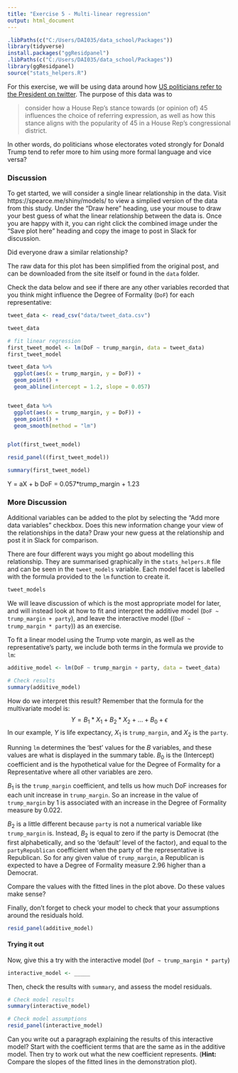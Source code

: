 ```yaml
---
title: "Exercise 5 - Multi-linear regression"
output: html_document
---
```


```r
.libPaths(c("C:/Users/DAI035/data_school/Packages"))
library(tidyverse)
install.packages("ggResidpanel")
.libPaths(c("C:/Users/DAI035/data_school/Packages"))
library(ggResidpanel)
source("stats_helpers.R")
```

For this exercise, we will be using data around how 
[US politicians refer to the President on twitter](https://www.jtimm.net/2019/08/20/referring-to-potus/).
The purpose of this data was to 

> consider how a House Rep’s stance towards (or opinion of) 45 influences the choice of referring 
expression, as well as how this stance aligns with the popularity of 45 in a House Rep’s congressional district.

In other words, do politicians whose electorates voted strongly for Donald Trump tend to refer more
to him using more formal language and vice versa?

### Discussion 

To get started, we will consider a single linear relationship in the data. Visit https://spearce.me/shiny/models/
to view a simplied version of the data from this study. Under the "Draw here" heading, use your mouse
to draw your best guess of what the linear relationship between the data is. Once you are happy with
it, you can right click the combined image under the "Save plot here" heading and copy the image to
post in Slack for discussion.

Did everyone draw a similar relationship? 

The raw data for this plot has been simplified from the original post, and can be downloaded from
the site itself or found in the `data` folder.

Check the data below and see if there are any other variables recorded that you think might influence
the Degree of Formality (`DoF`) for each representative:

```r
tweet_data <- read_csv("data/tweet_data.csv")

tweet_data

# fit linear regression
first_tweet_model <- lm(DoF ~ trump_margin, data = tweet_data)
first_tweet_model

tweet_data %>% 
  ggplot(aes(x = trump_margin, y = DoF)) +
  geom_point() + 
  geom_abline(intercept = 1.2, slope = 0.057)


tweet_data %>% 
  ggplot(aes(x = trump_margin, y = DoF)) +
  geom_point() + 
  geom_smooth(method = "lm")


plot(first_tweet_model)

resid_panel((first_tweet_model))

summary(first_tweet_model)

```


Y = aX + b
DoF = 0.057*trump_margin + 1.23



### More Discussion
Additional variables can be added to the plot by selecting the "Add more data variables" checkbox.
Does this new information change your view of the relationships in the data? Draw your new guess at
the relationship and post it in Slack for comparison.


There are four different ways you might go about modelling this relationship. They are summarised 
graphically in the `stats_helpers.R` file and can be seen in the `tweet_models` variable. Each model
facet is labelled with the formula provided to the `lm` function to create it.
```r
tweet_models
```

We will leave discussion of which is the most appropriate model for later, and will instead look at
how to fit and interpret the additive model (`DoF ~ trump_margin + party`), and leave the interactive
model ((`DoF ~ trump_margin * party`)) as an exercise.

To fit a linear model using the Trump vote margin, as well as the representative's party, we include
both terms in the formula we provide to `lm`:

```r
additive_model <- lm(DoF ~ trump_margin + party, data = tweet_data)

# Check results
summary(additive_model)
```

How do we interpret this result? Remember that the formula for the multivariate model is:
                $$Y = B_1*X_1 + B_2*X_2 + \dots + B_0 + \epsilon$$
In our example, $Y$ is life expectancy, $X_1$ is `trump_margin`, and $X_2$ is the `party`.

Running `lm` determines the 'best' values for the $B$ variables, and these values are what is 
displayed in the summary table. $B_0$ is the (Intercept) coefficient and is the hypothetical value for
the Degree of Formality for a Representative where all other variables are zero.

$B_1$ is the `trump_margin` coefficient, and tells us how much DoF increases for each unit increase 
in `trump_margin`. So an increase in the value of `trump_margin` by 1 is associated with an increase
in the Degree of Formality measure by 0.022.

$B_2$ is a little different because `party` is not a numerical variable like `trump_margin` is. 
Instead, $B_2$ is equal to zero if the party is Democrat (the
first alphabetically, and so the 'default' level of the factor), and equal to the `partyRepublican` 
coefficient when the party of the representative is Republican. So for any given value of `trump_margin`, 
a Republican is expected to have a Degree of Formality measure 2.96 higher than a Democrat.

Compare the values with the fitted lines in the plot above. Do these values make sense?

Finally, don't forget to check your model to check that your assumptions around the residuals hold.

```r
resid_panel(additive_model)
```


#### Trying it out

Now, give this a try with the interactive model (`Dof ~ trump_margin * party`)
```r
interactive_model <- _____
```

Then, check the results with `summary`, and assess the model residuals.
```r
# Check model results
summary(interactive_model)

# Check model assumptions
resid_panel(interactive_model)
```
Can you write out a paragraph explaining the results of this interactive model? Start with the 
coefficient terms that are the same as in the additive model. Then try to work out what the new 
coefficient represents. (**Hint:** Compare the slopes of the fitted lines in the demonstration plot).